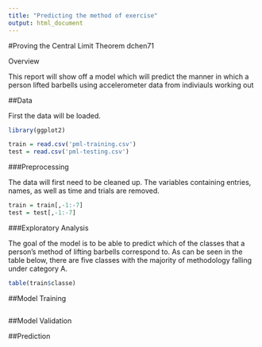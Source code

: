 ```yaml
---
title: "Predicting the method of exercise"
output: html_document
---
```


#Proving the Central Limit Theorem
dchen71

Overview

This report will show off a model which will predict the manner in which a person lifted barbells using accelerometer data from indiviauls working out

##Data

First the data will be loaded.

```r
library(ggplot2)

train = read.csv('pml-training.csv')
test = read.csv('pml-testing.csv')
```

###Preprocessing

The data will first need to be cleaned up. The variables containing entries, names, as well as time and trials are removed.

```r
train = train[,-1:-7]
test = test[,-1:-7]
```


###Exploratory Analysis

The goal of the model is to be able to predict which of the classes that a person's method of lifting barbells correspond to. As can be seen in the table below, there are five classes with the majority of methodology falling under category A.

```r
table(train$classe)

```



##Model Training

```r


```

##Model Validation

##Prediction

